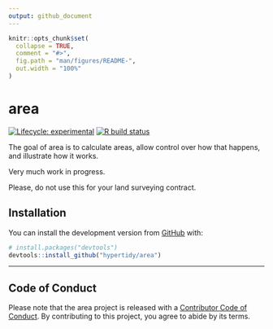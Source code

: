 ---
output: github_document
---

<!-- README.md is generated from README.Rmd. Please edit that file -->

```{r, include = FALSE}
knitr::opts_chunk$set(
  collapse = TRUE,
  comment = "#>",
  fig.path = "man/figures/README-",
  out.width = "100%"
)
```

# area

<!-- badges: start -->
[![Lifecycle: experimental](https://img.shields.io/badge/lifecycle-experimental-orange.svg)](https://www.tidyverse.org/lifecycle/#experimental)
[![R build status](https://github.com/hypertidy/area/workflows/R-CMD-check/badge.svg)](https://github.com/hypertidy/area/actions)
<!-- badges: end -->

The goal of area is to calculate areas, allow control over how that happens, and illustrate how it works. 

Very much work in progress. 

Please, do not use this for your land surveying contract. 

## Installation

You can install the development version from [GitHub](https://github.com/) with:

``` r
# install.packages("devtools")
devtools::install_github("hypertidy/area")
```

---

## Code of Conduct

Please note that the area project is released with a [Contributor Code of Conduct](https://contributor-covenant.org/version/2/0/CODE_OF_CONDUCT.html). By contributing to this project, you agree to abide by its terms.
